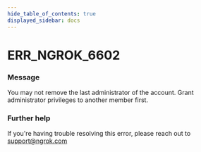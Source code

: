 ```yaml
---
hide_table_of_contents: true
displayed_sidebar: docs
---
```



# ERR_NGROK_6602

### Message

You may not remove the last administrator of the account. Grant administrator privileges to another member first.

<ErrorDetails error="err_ngrok_6602" />

### Further help

If you're having trouble resolving this error, please reach out to [support@ngrok.com](mailto:support@ngrok.com?subject=Help%20with%20ERR_NGROK_6602)
